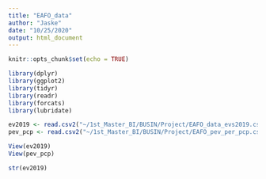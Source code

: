 ```yaml
---
title: "EAFO_data"
author: "Jaske"
date: "10/25/2020"
output: html_document
---
```


```r
knitr::opts_chunk$set(echo = TRUE)
```

```r
library(dplyr)
library(ggplot2)
library(tidyr)
library(readr)
library(forcats)
library(lubridate)
```
```r
ev2019 <- read.csv2("~/1st_Master_BI/BUSIN/Project/EAFO_data_evs2019.csv")
pev_pcp <- read.csv2("~/1st_Master_BI/BUSIN/Project/EAFO_pev_per_pcp.csv")

View(ev2019)
View(pev_pcp)

```

```r
str(ev2019)
```
